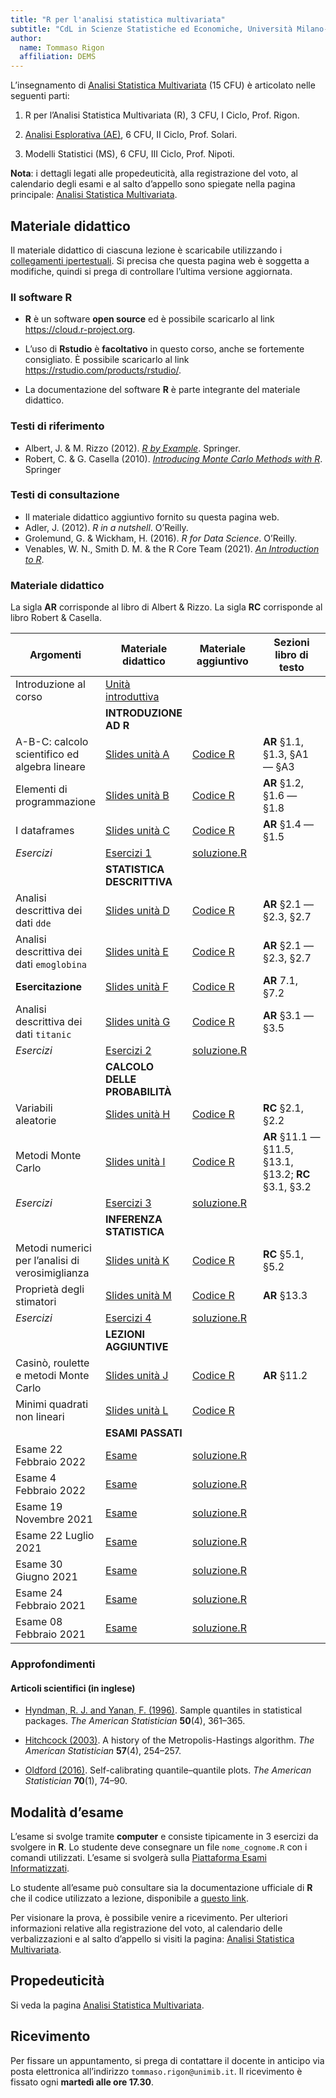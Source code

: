 ```yaml
---
title: "R per l'analisi statistica multivariata"
subtitle: "CdL in Scienze Statistiche ed Economiche, Università Milano-Bicocca"
author:
  name: Tommaso Rigon
  affiliation: DEMS
---
```


L'insegnamento di [Analisi Statistica Multivariata](https://aldosolari.github.io/ASM/) (15 CFU) è articolato nelle seguenti parti:

1.  R per l'Analisi Statistica Multivariata (R), 3 CFU, I Ciclo, Prof. Rigon.

2.  [Analisi Esplorativa (AE)](https://aldosolari.github.io/AE/), 6 CFU, II Ciclo, Prof. Solari.

3.  Modelli Statistici (MS), 6 CFU, III Ciclo, Prof. Nipoti.

**Nota**: i dettagli legati alle propedeuticità, alla registrazione del voto, al calendario degli esami e al salto d'appello sono spiegate nella pagina principale: [Analisi Statistica Multivariata](https://aldosolari.github.io/ASM/).

## Materiale didattico

Il materiale didattico di ciascuna lezione è scaricabile utilizzando i [collegamenti ipertestuali](). Si precisa che questa pagina web è soggetta a modifiche, quindi si prega di controllare l'ultima versione aggiornata.

### Il software R

-   **R** è un software **open source** ed è possibile scaricarlo al link <https://cloud.r-project.org>.

-   L'uso di **Rstudio** è **facoltativo** in questo corso, anche se fortemente consigliato. È possibile scaricarlo al link <https://rstudio.com/products/rstudio/>.

-   La documentazione del software **R** è parte integrante del materiale didattico.

### Testi di riferimento

-   Albert, J. & M. Rizzo (2012). [*R by Example*](https://link.springer.com/content/pdf/10.1007%2F978-1-4614-1365-3.pdf). Springer.\
-   Robert, C. & G. Casella (2010). [*Introducing Monte Carlo Methods with R*](https://link.springer.com/content/pdf/10.1007%2F978-1-4419-1576-4.pdf). Springer

### Testi di consultazione

-   Il materiale didattico aggiuntivo fornito su questa pagina web.
-   Adler, J. (2012). *R in a nutshell*. O'Reilly.
-   Grolemund, G. & Wickham, H. (2016). *R for Data Science*. O'Reilly.
-   Venables, W. N., Smith D. M. & the R Core Team (2021). [*An Introduction to R*](https://cran.r-project.org/doc/manuals/r-release/R-intro.pdf).

### Materiale didattico

La sigla **AR** corrisponde al libro di Albert & Rizzo. La sigla **RC** corrisponde al libro Robert & Casella.

| Argomenti                                        | Materiale didattico                        | Materiale aggiuntivo                        | Sezioni libro di testo                                  |
|------------------|------------------|------------------|--------------------|
| Introduzione al corso                            | [Unità introduttiva](lezioni/un_intro.pdf) |                                             |                                                         |
|                                                  | **INTRODUZIONE AD R**                      |                                             |                                                         |
| A-B-C: calcolo scientifico ed algebra lineare    | [Slides unità A](lezioni/un_A.html)         | [Codice R](lezioni/script/un_A.R)           | **AR** §1.1, §1.3, §A1 --- §A3                          |
| Elementi di programmazione                       | [Slides unità B](lezioni/un_B.html)         | [Codice R](lezioni/script/un_B.R)           | **AR** §1.2, §1.6 --- §1.8                              |
| I dataframes                                     | [Slides unità C](lezioni/un_C.pdf)         | [Codice R](lezioni/script/un_C.R)           | **AR** §1.4 --- §1.5                                    |
| *Esercizi*                                       | [Esercizi 1](exe/es_1.html)                | [soluzione.R](exe/es_1.R)                   |                                                         |
|                                                  | **STATISTICA DESCRITTIVA**                 |                                             |                                                         |
| Analisi descrittiva dei dati `dde`               | [Slides unità D](lezioni/un_D.pdf)         | [Codice R](lezioni/script/un_D.R)           | **AR** §2.1 --- §2.3, §2.7                              |
| Analisi descrittiva dei dati `emoglobina`        | [Slides unità E](lezioni/un_E.pdf)         | [Codice R](lezioni/script/un_E.R)           | **AR** §2.1 --- §2.3, §2.7                              |
| **Esercitazione**                                | [Slides unità F](lezioni/un_F.pdf)         | [Codice R](lezioni/script/un_F.R)           | **AR** 7.1, §7.2                                        |
| Analisi descrittiva dei dati `titanic`           | [Slides unità G](lezioni/un_G.pdf)         | [Codice R](lezioni/script/un_G.R)           | **AR** §3.1 --- §3.5                                    |
| *Esercizi*                                       | [Esercizi 2](exe/es_2.html)                | [soluzione.R](exe/es_2.R)                   |                                                         |
|                                                  | **CALCOLO DELLE PROBABILITÀ**              |                                             |                                                         |
| Variabili aleatorie                              | [Slides unità H](lezioni/un_H.pdf)         | [Codice R](lezioni/script/un_H.R)           | **RC** §2.1, §2.2                                       |
| Metodi Monte Carlo                               | [Slides unità I](lezioni/un_I.pdf)         | [Codice R](lezioni/script/un_I.R)           | **AR** §11.1 --- §11.5, §13.1, §13.2; **RC** §3.1, §3.2 |
| *Esercizi*                                       | [Esercizi 3](exe/es_3.html)                | [soluzione.R](exe/es_3.R)                   |                                                         |
|                                                  | **INFERENZA STATISTICA**                   |                                             |                                                         |
| Metodi numerici per l'analisi di verosimiglianza | [Slides unità K](lezioni/un_K.pdf)         | [Codice R](lezioni/script/un_K.R)           | **RC** §5.1, §5.2                                       |
| Proprietà degli stimatori                        | [Slides unità M](lezioni/un_M.pdf)         | [Codice R](lezioni/script/un_M.R)           | **AR** §13.3                                            |
| *Esercizi*                                       | [Esercizi 4](exe/es_4.html)                | [soluzione.R](exe/es_4.R)                   |                                                         |
|                                                  | **LEZIONI AGGIUNTIVE**                     |                                             |                                                         |
| Casinò, roulette e metodi Monte Carlo            | [Slides unità J](lezioni/un_J.pdf)         | [Codice R](lezioni/script/un_J.R)           | **AR** §11.2                                            |
| Minimi quadrati non lineari                      | [Slides unità L](lezioni/un_L.pdf)         | [Codice R](lezioni/script/un_L.R)           |                                                         |
|                                                  | **ESAMI PASSATI**                          |                                             |                                                         |
| Esame 22 Febbraio 2022                           | [Esame](esami/esame_22_02_2022.html)       | [soluzione.R](esami/soluzione_22_02_2022.R) |                                                         |
| Esame 4 Febbraio 2022                            | [Esame](esami/esame_04_02_2022.html)       | [soluzione.R](esami/soluzione_04_02_2022.R) |                                                         |
| Esame 19 Novembre 2021                           | [Esame](esami/esame_19_11_2021.html)       | [soluzione.R](esami/soluzione_19_11_2021.R) |                                                         |
| Esame 22 Luglio 2021                             | [Esame](esami/esame_22_07_2021.html)       | [soluzione.R](esami/soluzione_22_07_2021.R) |                                                         |
| Esame 30 Giugno 2021                             | [Esame](esami/esame_30_06_2021.html)       | [soluzione.R](esami/soluzione_30_06_2021.R) |                                                         |
| Esame 24 Febbraio 2021                           | [Esame](esami/esame_24_02_2021.html)       | [soluzione.R](esami/soluzione_24_02_2021.R) |                                                         |
| Esame 08 Febbraio 2021                           | [Esame](esami/esame_08_02_2021.html)       | [soluzione.R](esami/soluzione_08_02_2021.R) |                                                         |

### Approfondimenti

#### Articoli scientifici (in inglese)

-   [Hyndman, R. J. and Yanan, F. (1996)](approfondimenti/Hyndman1996.pdf). Sample quantiles in statistical packages. *The American Statistician* **50**(4), 361--365.

-   [Hitchcock (2003)](approfondimenti/Hitchcock2003.pdf). A history of the Metropolis-Hastings algorithm. *The American Statistician* **57**(4), 254--257.

-   [Oldford (2016)](approfondimenti/Oldford2016.pdf). Self-calibrating quantile--quantile plots. *The American Statistician* **70**(1), 74--90.

## Modalità d'esame

L'esame si svolge tramite **computer** e consiste tipicamente in $3$ esercizi da svolgere in **R**. Lo studente deve consegnare un file `nome_cognome.R` con i comandi utilizzati. L'esame si svolgerà sulla [Piattaforma Esami Informatizzati](https://esamionline.elearning.unimib.it/login/index.php).

Lo studente all'esame può consultare sia la documentazione ufficiale di **R** che il codice utilizzato a lezione, disponibile a [questo link](lezioni/script.zip).

Per visionare la prova, è possibile venire a ricevimento. Per ulteriori informazioni relative alla registrazione del voto, al calendario delle verbalizzazioni e al salto d'appello si visiti la pagina: [Analisi Statistica Multivariata](https://aldosolari.github.io/ASM/).

## Propedeuticità

Si veda la pagina [Analisi Statistica Multivariata](https://aldosolari.github.io/ASM/).

## Ricevimento

Per fissare un appuntamento, si prega di contattare il docente in anticipo via posta elettronica all'indirizzo `tommaso.rigon@unimib.it`. Il ricevimento è fissato ogni **martedì alle ore 17.30**.
